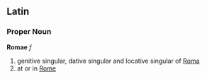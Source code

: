 ==Latin==
===Proper Noun===
'''Romae''' ''f''

#genitive singular, dative singular and locative singular of [[Roma]]
#at or in [[Rome]]
